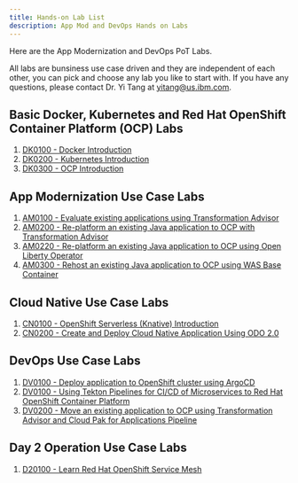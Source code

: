 ```yaml
---
title: Hands-on Lab List
description: App Mod and DevOps Hands on Labs
---
```


Here are the App Modernization and DevOps PoT Labs. 

All labs are bunsiness use case driven and they are independent of each other, you can pick and choose any lab you like to start with.  If you have any questions, please contact Dr. Yi Tang at yitang@us.ibm.com.

## Basic Docker, Kubernetes and Red Hat OpenShift Container Platform (OCP) Labs

1. [DK0100 - Docker Introduction](/labs/basic-labs/dk0100-docker101/)
2. [DK0200 - Kubernetes Introduction](/labs/basic-labs/dk0200-kubernetes101/)
3. [DK0300 - OCP Introduction](/labs/basic-labs/dk0300-ocp101/)


## App Modernization Use Case Labs

1. [AM0100 - Evaluate existing applications using Transformation Advisor](/labs/appmod-labs/am0100-evaluation/)
2. [AM0200 - Re-platform an existing Java application to OCP with Transformation Advisor](/labs/appmod-labs/am0200-replatform/)
3. [AM0220 - Re-platform an existing Java application to OCP using Open Liberty Operator](/labs/appmod-labs/am0220-replatform/)
4. [AM0300 - Rehost an existing Java application to OCP using WAS Base Container](/labs/appmod-labs/am0300-rehost/)


## Cloud Native Use Case Labs

1. [CN0100 - OpenShift Serverless (Knative) Introduction](/labs/cloudnative-labs/cn0100-knative-serving/)
2. [CN0200 - Create and Deploy Cloud Native Application Using ODO 2.0](/labs/cloudnative-labs/cn0200-odo/)


## DevOps Use Case Labs

1. [DV0100 - Deploy application to OpenShift cluster using ArgoCD](/labs/devops-labs/dv0100-argocd/)
1. [DV0100 - Using Tekton Pipelines for CI/CD of Microservices to Red Hat OpenShift Container Platform](/labs/devops-labs/dv0200-tekton/)
2. [DV0200 - Move an existing application to OCP using Transformation Advisor and Cloud Pak for Applications Pipeline](/labs/devops-labs/dv0300-devops/)

## Day 2 Operation Use Case Labs

1. [D20100 - Learn Red Hat OpenShift Service Mesh](/labs/day2operation-labs/d20100-istio/)
